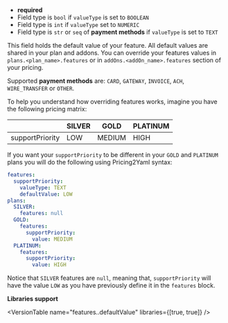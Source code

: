 
- **required**
- Field type is `bool` if `valueType` is set to `BOOLEAN`
- Field type is `int` if `valueType` set to `NUMERIC`
- Field type is `str` or `seq` of **payment methods** if `valueType` is set to `TEXT`

This field holds the default value of your feature. All default values are shared in your plan and addons. You can
override your features values in `plans.<plan_name>.features` or in `addOns.<addOn_name>.features`
section of your pricing.

Supported **payment methods** are: `CARD`, `GATEWAY`, `INVOICE`, `ACH`, `WIRE_TRANSFER` or `OTHER`.

To help you understand how overriding features works, imagine you have the following pricing
matrix:

|                 | SILVER | GOLD   | PLATINUM |
| --------------- | ------ | ------ | -------- |
| supportPriority | LOW    | MEDIUM | HIGH     |

If you want your `supportPriority` to be different in your `GOLD` and `PLATINUM` plans you
will do the following using Pricing2Yaml syntax:

```yaml
features:
  supportPriority:
    valueType: TEXT
    defaultValue: LOW
plans:
  SILVER:
    features: null
  GOLD:
    features:
      supportPriority:
        value: MEDIUM
  PLATINUM:
    features:
      supportPriority:
        value: HIGH
```

Notice that `SILVER` features are `null`, meaning that, `supportPriority`
will have the value `LOW` as you have previously define it in the `features` block.

**Libraries support**

<VersionTable name="features.<name>.defaultValue" libraries={[true, true]} />
